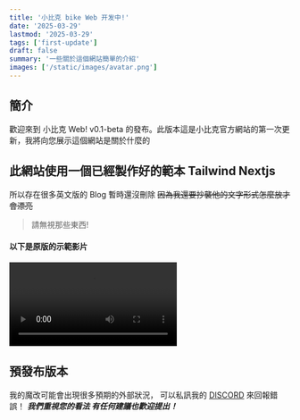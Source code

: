 ```yaml
---
title: '小比克 bike Web 开发中!'
date: '2025-03-29'
lastmod: '2025-03-29'
tags: ['first-update']
draft: false
summary: '一些關於這個網站簡單的介紹'
images: ['/static/images/avatar.png']
---
```


## 簡介

歡迎來到 小比克 Web! v0.1-beta 的發布。此版本這是小比克官方網站的第一次更新，我將向您展示這個網站是關於什麼的
<TOCInline toc={props.toc} exclude="簡介" />

## 此網站使用一個已經製作好的範本 Tailwind Nextjs

所以存在很多英文版的 Blog 暫時還沒刪除
~~因為我還要抄襲他的文字形式怎麼放才會漂亮~~

> 請無視那些東西!

#### 以下是原版的示範影片
<video controls>
  <source
    src="https://github-production-user-asset-6210df.s3.amazonaws.com/28362229/258559849-2124c81f-b99d-4431-839c-347e01a2616c.webm"
    type="video/webm"
  />
</video>

## 預發布版本

我的魔改可能會出現很多預期的外部狀況，
可以私訊我的 [DISCORD](https://discordapp.com/users/1069266988326731856) 來回報錯誤！
**_我們重視您的看法 有任何建議也歡迎提出！_**
